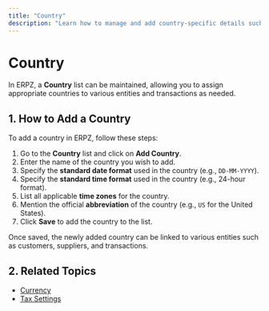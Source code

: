 ```yaml
---
title: "Country"
description: "Learn how to manage and add country-specific details such as time zones, date formats, and abbreviations in ERPZ."
---
```


# Country

In ERPZ, a **Country** list can be maintained, allowing you to assign appropriate countries to various entities and transactions as needed.

## 1. How to Add a Country

To add a country in ERPZ, follow these steps:

1. Go to the **Country** list and click on **Add Country**.
2. Enter the name of the country you wish to add.
3. Specify the **standard date format** used in the country (e.g., `DD-MM-YYYY`).
4. Specify the **standard time format** used in the country (e.g., 24-hour format).
5. List all applicable **time zones** for the country.
6. Mention the official **abbreviation** of the country (e.g., `US` for the United States).
7. Click **Save** to add the country to the list.

Once saved, the newly added country can be linked to various entities such as customers, suppliers, and transactions.

## 2. Related Topics

- [Currency]()
- [Tax Settings]()
